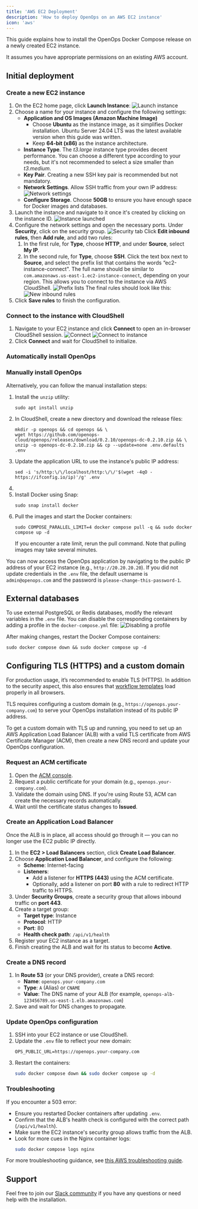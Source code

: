 ```yaml
---
title: 'AWS EC2 Deployment'
description: 'How to deploy OpenOps on an AWS EC2 instance'
icon: 'aws'
---
```



<Disclaimer/>

This guide explains how to install the OpenOps Docker Compose release on a newly created EC2 instance.

It assumes you have appropriate permissions on an existing AWS account.

## Initial deployment

### Create a new EC2 instance

1. On the EC2 home page, click **Launch Instance**:
    ![Launch instance](/images/deploy-aws-launch-instance.png)
2. Choose a name for your instance and configure the following settings:
    * **Application and OS Images (Amazon Machine Image)**
        - Choose **Ubuntu** as the instance image, as it simplifies Docker installation. Ubuntu Server 24.04 LTS was the latest available version when this guide was written.
        - Keep **64-bit (x86)** as the instance architecture.
    * **Instance Type**. The *t3.large* instance type provides decent performance. You can choose a different type according to your needs, but it's not recommended to select a size smaller than *t3.medium*.
    * **Key Pair**. Creating a new SSH key pair is recommended but not mandatory.
    * **Network Settings**. Allow SSH traffic from your own IP address:
      ![Network settings](/images/deploy-aws-network-settings.png)
    * **Configure Storage**. Choose **50GB** to ensure you have enough space for Docker images and databases.
3. Launch the instance and navigate to it once it's created by clicking on the instance ID.
    ![Instance launched](/images/deploy-aws-instance-launched.png)
4. Configure the network settings and open the necessary ports. Under **Security**, click on the security group.
    ![Security tab](/images/deploy-aws-security.png)
    Click **Edit inbound rules**, then **Add rule**, and add two rules:
    1. In the first rule, for **Type**, choose **HTTP**, and under **Source**, select **My IP**.
    2. In the second rule, for **Type**, choose **SSH**. Click the text box next to **Source**, and select the prefix list that contains the words “ec2-instance-connect". The full name should be similar to `com.amazonaws.us-east-1.ec2-instance-connect`, depending on your region. This allows you to connect to the instance via AWS CloudShell.
        ![Prefix lists](/images/deploy-aws-prefix-lists.png)
    The final rules should look like this:
    ![New inbound rules](/images/deploy-aws-inbound-rules.png)
5. Click **Save rules** to finish the configuration.

### Connect to the instance with CloudShell

1. Navigate to your EC2 instance and click **Connect** to open an in-browser CloudShell session.
    ![Connect](/images/deploy-aws-connect.png)
    ![Connect to instance](/images/deploy-aws-connect-to-instance.png)
2. Click **Connect** and wait for CloudShell to initialize.

### Automatically install OpenOps

<AutoInstall/>

### Manually install OpenOps

Alternatively, you can follow the manual installation steps:

1. Install the `unzip` utility:
    ```shell
    sudo apt install unzip
    ```
2. In CloudShell, create a new directory and download the release files:
    ```shell
    mkdir -p openops && cd openops && \
    wget https://github.com/openops-cloud/openops/releases/download/0.2.10/openops-dc-0.2.10.zip && \
    unzip -o openops-dc-0.2.10.zip && cp --update=none .env.defaults .env
    ```
3. Update the application URL to use the instance's public IP address:
    ```shell
    sed -i 's/http:\/\/localhost/http:\/\/'$(wget -4qO - https://ifconfig.io/ip)'/g' .env
    ```
4. <UpdateCredentials/>
5. Install Docker using Snap:
    ```shell
    sudo snap install docker
    ```
6. Pull the images and start the Docker containers:
    ```shell
    sudo COMPOSE_PARALLEL_LIMIT=4 docker compose pull -q && sudo docker compose up -d
    ```
    If you encounter a rate limit, rerun the pull command. Note that pulling images may take several minutes.

You can now access the OpenOps application by navigating to the public IP address of your EC2 instance (e.g., `http://20.20.20.20`). If you did not update credentials in the `.env` file, the default username is `admin@openops.com` and the password is `please-change-this-password-1`.

## External databases

To use external PostgreSQL or Redis databases, modify the relevant variables in the `.env` file. You can disable the corresponding containers by adding a profile in the `docker-compose.yml` file:
![Disabling a profile](/images/deploy-aws-external-db.png)

After making changes, restart the Docker Compose containers:
```shell
sudo docker compose down && sudo docker compose up -d
```

## Configuring TLS (HTTPS) and a custom domain

For production usage, it’s recommended to enable TLS (HTTPS). In addition to the security aspect, this also ensures that [workflow templates](/workflow-management/workflow-templates/) load properly in all browsers.

TLS requires configuring a custom domain (e.g., `https://openops.your-company.com`) to serve your OpenOps installation instead of its public IP address.

To get a custom domain with TLS up and running, you need to set up an AWS Application Load Balancer (ALB) with a valid TLS certificate from AWS Certificate Manager (ACM), then create a new DNS record and update your OpenOps configuration.

### Request an ACM certificate

1. Open the [ACM console](https://console.aws.amazon.com/acm/home).
2. Request a public certificate for your domain (e.g., `openops.your-company.com`).
3. Validate the domain using DNS. If you're using Route 53, ACM can create the necessary records automatically.
4. Wait until the certificate status changes to **Issued**.

### Create an Application Load Balancer

<Warning>Once the ALB is in place, all access should go through it — you can no longer use the EC2 public IP directly.</Warning>

1. In the **EC2 > Load Balancers** section, click **Create Load Balancer**.
2. Choose **Application Load Balancer**, and configure the following:
    * **Scheme**: Internet-facing
    * **Listeners**:
        * Add a listener for **HTTPS (443)** using the ACM certificate.
        * Optionally, add a listener on port **80** with a rule to redirect HTTP traffic to HTTPS.
3. Under **Security Groups**, create a security group that allows inbound traffic on **port 443**.
4. Create a target group:
    * **Target type**: Instance
    * **Protocol**: HTTP
    * **Port**: 80
    * **Health check path**: `/api/v1/health`
5. Register your EC2 instance as a target.
6. Finish creating the ALB and wait for its status to become **Active**.

### Create a DNS record

1. In **Route 53** (or your DNS provider), create a DNS record:
    - **Name**: `openops.your-company.com`
    - **Type**: `A` (Alias) or `CNAME`
    - **Value**: The DNS name of your ALB (for example, `openops-alb-123456789.us-east-1.elb.amazonaws.com`)
2. Save and wait for DNS changes to propagate.

### Update OpenOps configuration

1. SSH into your EC2 instance or use CloudShell.
2. Update the `.env` file to reflect your new domain:
    ```env
    OPS_PUBLIC_URL=https://openops.your-company.com
    ```
3. Restart the containers:
    ```bash
    sudo docker compose down && sudo docker compose up -d
    ```

### Troubleshooting

If you encounter a 503 error:
- Ensure you restarted Docker containers after updating `.env`.
- Confirm that the ALB's health check is configured with the correct path (`/api/v1/health`).
- Make sure the EC2 instance's security group allows traffic from the ALB.
- Look for more cues in the Nginx container logs:
    ```bash
    sudo docker compose logs nginx
    ```

For more troubleshooting guidance, see [this AWS troubleshooting guide](https://repost.aws/knowledge-center/alb-troubleshoot-503-errors).

<UpdateLink/>

## Support

Feel free to join our [Slack community](https://slack.openops.com) if you have any questions or need help with the installation.
